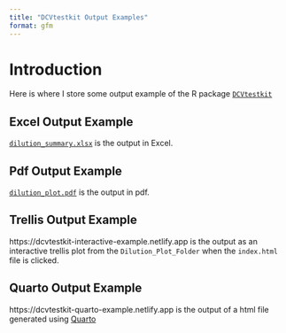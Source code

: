 ```yaml
---
title: "DCVtestkit Output Examples"
format: gfm
---
```


# Introduction

Here is where I store some output example of the R package [`DCVtestkit`](https://github.com/SLINGhub/DCVtestkit)

## Excel Output Example

[`dilution_summary.xlsx`](https://raw.githubusercontent.com/JauntyJJS/DCVtestkit_Output/main/dilution_summary.xlsx) is the output in Excel.

## Pdf Output Example

[`dilution_plot.pdf`](https://raw.githubusercontent.com/JauntyJJS/DCVtestkit_Output/main/dilution_plot.pdf) is the output in pdf.

## Trellis Output Example

https://dcvtestkit-interactive-example.netlify.app is the output as an interactive trellis plot from the `Dilution_Plot_Folder` when the `index.html` file is clicked.

## Quarto Output Example

https://dcvtestkit-quarto-example.netlify.app is the output of a html file generated using [Quarto](https://quarto.org/)
